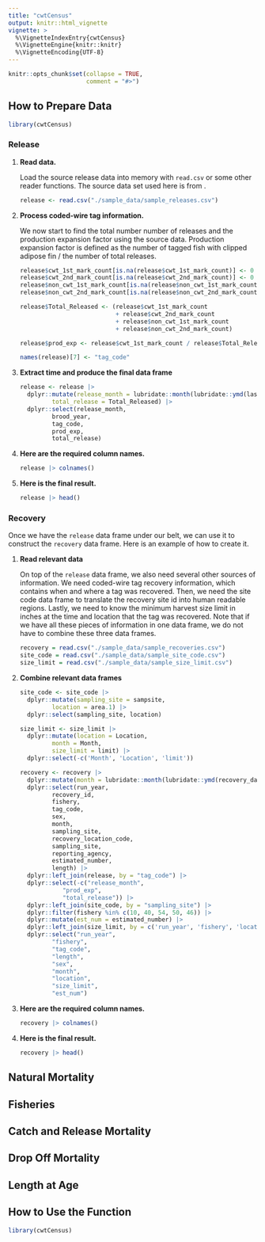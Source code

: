 ```yaml
---
title: "cwtCensus"
output: knitr::html_vignette
vignette: >
  %\VignetteIndexEntry{cwtCensus}
  %\VignetteEngine{knitr::knitr}
  %\VignetteEncoding{UTF-8}
---
```


```r
knitr::opts_chunk$set(collapse = TRUE,
                      comment = "#>")
```

## How to Prepare Data

```r
library(cwtCensus)

```

### Release

1.  **Read data.**

    Load the source release data into memory with `read.csv` or some other reader functions. The source data set used here is from <LINK>.

    ```r
    release <- read.csv("./sample_data/sample_releases.csv")
    ```

2.  **Process coded-wire tag information.**

    We now start to find the total number number of releases and the production expansion factor using the source data. Production expansion factor is defined as the number of tagged fish with clipped adipose fin / the number of total releases.

    ```r
    release$cwt_1st_mark_count[is.na(release$cwt_1st_mark_count)] <- 0
    release$cwt_2nd_mark_count[is.na(release$cwt_2nd_mark_count)] <- 0
    release$non_cwt_1st_mark_count[is.na(release$non_cwt_1st_mark_count)] <- 0
    release$non_cwt_2nd_mark_count[is.na(release$non_cwt_2nd_mark_count)] <- 0

    release$Total_Released <- (release$cwt_1st_mark_count
                               + release$cwt_2nd_mark_count
                               + release$non_cwt_1st_mark_count
                               + release$non_cwt_2nd_mark_count)

    release$prod_exp <- release$cwt_1st_mark_count / release$Total_Released

    names(release)[7] <- "tag_code"

    ```

3.  **Extract time and produce the final data frame**

    ```r
    release <- release |> 
      dplyr::mutate(release_month = lubridate::month(lubridate::ymd(last_release_date)),
             total_release = Total_Released) |> 
      dplyr::select(release_month,
             brood_year,
             tag_code,
             prod_exp,
             total_release)
    ```

4.  **Here are the required column names.**

    ```r
    release |> colnames()
    ```

5.  **Here is the final result.**

    ```r
    release |> head()
    ```

### Recovery

Once we have the `release` data frame under our belt, we can use it to construct the `recovery` data frame. Here is an example of how to create it.

1.  **Read relevant data**

    On top of the `release` data frame, we also need several other sources of information. We need coded-wire tag recovery information, which contains when and where a tag was recovered. Then, we need the site code data frame to translate the recovery site id into human readable regions. Lastly, we need to know the minimum harvest size limit in inches at the time and location that the tag was recovered. Note that if we have all these pieces of information in one data frame, we do not have to combine these three data frames.

    ```r
    recovery = read.csv("./sample_data/sample_recoveries.csv")
    site_code = read.csv("./sample_data/sample_site_code.csv")
    size_limit = read.csv("./sample_data/sample_size_limit.csv")
    ```

2.  **Combine relevant data frames**

    ```r
    site_code <- site_code |>
      dplyr::mutate(sampling_site = sampsite,
             location = area.1) |>
      dplyr::select(sampling_site, location)

    size_limit <- size_limit |>
      dplyr::mutate(location = Location,
             month = Month,
             size_limit = limit) |>
      dplyr::select(-c('Month', 'Location', 'limit'))

    recovery <- recovery |> 
      dplyr::mutate(month = lubridate::month(lubridate::ymd(recovery_date))) |> 
      dplyr::select(run_year,
             recovery_id,
             fishery,
             tag_code,
             sex,
             month,
             sampling_site,
             recovery_location_code,
             sampling_site,
             reporting_agency,
             estimated_number,
             length) |> 
      dplyr::left_join(release, by = "tag_code") |> 
      dplyr::select(-c("release_month",
                "prod_exp",
                "total_release")) |> 
      dplyr::left_join(site_code, by = "sampling_site") |> 
      dplyr::filter(fishery %in% c(10, 40, 54, 50, 46)) |>
      dplyr::mutate(est_num = estimated_number) |>
      dplyr::left_join(size_limit, by = c('run_year', 'fishery', 'location', 'month')) |>
      dplyr::select("run_year",
             "fishery",
             "tag_code",
             "length",
             "sex",
             "month",
             "location",
             "size_limit",
             "est_num")
    ```

3.  **Here are the required column names.**

    ```r
    recovery |> colnames()
    ```

4.  **Here is the final result.**

    ```r
    recovery |> head()
    ```

## Natural Mortality

## Fisheries

## Catch and Release Mortality

## Drop Off Mortality

## Length at Age

## How to Use the Function

```r
library(cwtCensus)

```
